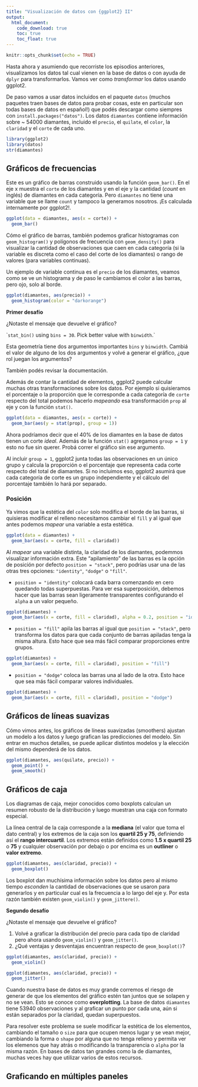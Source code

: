 ```yaml
---
title: "Visualización de datos con {ggplot2} II"
output: 
  html_document:
    code_download: true
    toc: true
    toc_float: true
---
```


```r
knitr::opts_chunk$set(echo = TRUE)
```

Hasta ahora y asumiendo que recorriste los episodios anteriores, visualizamos los datos tal cual vienen en la base de datos o con ayuda de `dplyr` para transformarlos. Vamos ver como *transformar* los datos usando ggplot2.

De paso vamos a usar datos incluidos en el paquete `datos` (muchos paquetes traen bases de datos para probar cosas, este en particular son todas bases de datos en español!) que podés descargar como siempres con `install.packages("datos")`. Los datos `diamantes` contiene información sobre ~ 54000 diamantes, incluido el `precio`, el `quilate`, el `color`, la `claridad` y el `corte` de cada uno.

```r
library(ggplot2)
library(datos)
str(diamantes)
```

## Gráficos de frecuencias

Este es un gráfico de barras construido usando la función `geom_bar()`. En el eje x muestra el `corte` de los diamantes y en el eje y la cantidad (*count* en inglés) de diamantes en cada categoría. Pero `diamantes` no tiene una variable que se llame `count` y tampoco la generamos nosotros. ¡Es calculada internamente por ggplot2!.

```r
ggplot(data = diamantes, aes(x = corte)) +
  geom_bar()
```

Cómo el gráfico de barras, también podemos graficar histogramas con `geom_histogram()` y polígonos de frecuencia con `geom_density()` para visualizar la cantidad de observaciones que caen en cada categoría (si la variable es discreta como el caso del corte de los diamantes) o rango de valores (para variables continuas). 

Un ejemplo de variable continua es el `precio` de los diamantes, veamos como se ve un histograma y de paso le cambiamos el color a las barras, pero ojo, solo al borde.

```r
ggplot(diamantes, aes(precio)) +
  geom_histogram(color = "darkorange")
```

::: {.alert .alert-info}
**Primer desafío**

¿Notaste el mensaje que devuelve el gráfico? 

``stat_bin()` using `bins = 30`. Pick better value with `binwidth`.`

Esta geometría tiene dos argumentos importantes `bins` y `binwidth`. Cambiá el valor de alguno de los dos argumentos y volvé a generar el gráfico, ¿que rol juegan los argumentos?

También podés revisar la documentación.
:::

Además de contar la cantidad de elementos, ggplot2 puede calcular muchas otras transformaciones sobre los datos. Por ejemplo si quisieramos el porcentaje o la proporción que le corresponde a cada categoría de `corte` respecto del total podemos hacerlo *mapeando* esa transformación `prop` al eje y con la función `stat()`.

```r
ggplot(data = diamantes, aes(x = corte)) +
  geom_bar(aes(y = stat(prop), group = 1))
```

Ahora podríamos decir que el 40% de los diamantes en la base de datos tienen un corte *ideal*. Además de la función  `stat()` agregamos `group = 1` y esto no fue sin querer. Probá correr el gráfico sin ese argumento.

Al incluir `group = 1`, ggplot2 junta todas las observaciones en un único grupo y calcula la proporción o el porcentaje que representa cada corte respecto del total de diamantes. Si no incluimos eso, ggplot2 asumirá que cada categoría de corte es un grupo independiente y el cálculo del porcentaje también lo hará por separado. 

### Posición

Ya vimos que la estética del `color` solo modifica el borde de las barras, si quisieras modificar el relleno necesitamos cambiar el `fill` y al igual que antes podemos *mapear* una variable a esta estética.

```r
ggplot(data = diamantes) +
  geom_bar(aes(x = corte, fill = claridad))
```

Al *mapear* una variable distinta, la claridad de los diamantes, podemmos visualizar información extra. Este "apilamiento" de las barras es la opción de posición por defecto `position = "stack"`, pero podrías usar una de las otras tres opciones: `"identity"`, `"dodge"` o `"fill"`.

* `position = "identity"` colocará cada barra comenzando en cero quedando todas superpuestas. Para ver esa superposición, debemos hacer que las barras sean ligeramente transparentes configurando el `alpha` a un valor pequeño.

```r
ggplot(diamantes) +
  geom_bar(aes(x = corte, fill = claridad), alpha = 0.2, position = "identity")
```

* `position = "fill"` apila las barras al igual que `position = "stack"`, pero transforma los datos para que cada conjunto de barras apiladas tenga la misma altura. Esto hace que sea más fácil comparar proporciones entre grupos.

```r
ggplot(diamantes) +
  geom_bar(aes(x = corte, fill = claridad), position = "fill")
```

* `position = "dodge"` coloca las barras una al lado de la otra. Esto hace que sea más fácil comparar valores individuales.

```r
ggplot(diamantes) +
  geom_bar(aes(x = corte, fill = claridad), position = "dodge")
```

## Gráficos de líneas suavizas

Cómo vimos antes, los gráficos de líneas suavizadas (smoothers) ajustan un modelo a los datos y luego grafican las predicciones del modelo. Sin entrar en muchos detalles, se puede aplicar distintos modelos y la elección del mismo dependerá de los datos. 

```r
ggplot(diamantes, aes(quilate, precio)) +
  geom_point() +
  geom_smooth()
```

## Gráficos de caja

Los diagramas de caja, mejor conocidos como boxplots calculan un resumen robusto de la distribución y luego muestran una caja con formato especial. 

La línea central de la caja corresponde a la **mediana** (el valor que toma el dato central) y los extremos de la caja son los **quartil 25 y 75**, definiendo así el **rango intercuartil**. Los extremos están definidos como **1.5 x quartil 25** o **75** y cualquier observación por debajo o por encima es un **outliner** o **valor extremo**.

```r
ggplot(diamantes, aes(claridad, precio)) +
  geom_boxplot()
```

Los boxplot dan muchísima información sobre los datos pero al mismo tiempo *esconden* la cantidad de observaciones que se usaron para generarlos y en particular cual es la frecuencia a lo largo del eje y. Por esta razón también existen `geom_violin()` y `geom_jittere()`.

::: {.alert .alert-info}
**Segundo desafío**

¿Notaste el mensaje que devuelve el gráfico? 

1. Volvé a graficar la distribución del precio para cada tipo de claridad pero ahora usando `geom_violin()` y `geom_jitter()`.
2. ¿Qué ventajas y desventajas encuentran respecto de `geom_boxplot()`?
:::

```r
ggplot(diamantes, aes(claridad, precio)) +
  geom_violin() 
```

```r
ggplot(diamantes, aes(claridad, precio)) +
  geom_jitter()
```

::: {.alert .alert-success}
Cuando nuestra base de datos es muy grande corremos el riesgo de generar de que los elementos del gráfico estén tan juntos que se solapen y no se vean. Esto se conoce como **overplotting**. La base de datos `diamantes` tiene 53940 observaciones y al graficar un punto por cada una, aún si están separados por la claridad, quedan superpuestos. 

Para resolver este problema se suele modificar la estética de los elementos, cambiando el tamaño o  `size` para que ocupen menos lugar y se vean mejor, cambiando la forma  o `shape` por alguna que no tenga relleno y permita ver los elemenos que hay atrás o modificando la transparencia o `alpha` por la misma razón. En bases de datos tan grandes como la de diamantes, muchas veces hay que utilizar varios de estos recursos. 
:::

## Graficando en múltiples paneles